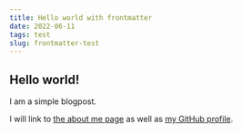 ```yaml
---
title: Hello world with frontmatter
date: 2022-06-11
tags: test
slug: frontmatter-test
---
```


## Hello world!

I am a simple blogpost.

I will link to [the about me page](/about) as well as [my GitHub
profile](https://github.com/Gelio).
